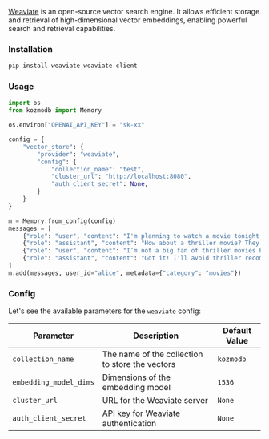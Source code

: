 [Weaviate](https://weaviate.io/) is an open-source vector search engine. It allows efficient storage and retrieval of high-dimensional vector embeddings, enabling powerful search and retrieval capabilities.


### Installation
```bash
pip install weaviate weaviate-client
```

### Usage

```python Python
import os
from kozmodb import Memory

os.environ["OPENAI_API_KEY"] = "sk-xx"

config = {
    "vector_store": {
        "provider": "weaviate",
        "config": {
            "collection_name": "test",
            "cluster_url": "http://localhost:8080",
            "auth_client_secret": None,
        }
    }
}

m = Memory.from_config(config)
messages = [
    {"role": "user", "content": "I'm planning to watch a movie tonight. Any recommendations?"},
    {"role": "assistant", "content": "How about a thriller movie? They can be quite engaging."},
    {"role": "user", "content": "I’m not a big fan of thriller movies but I love sci-fi movies."},
    {"role": "assistant", "content": "Got it! I'll avoid thriller recommendations and suggest sci-fi movies in the future."}
]
m.add(messages, user_id="alice", metadata={"category": "movies"})
```

### Config

Let's see the available parameters for the `weaviate` config:

| Parameter | Description | Default Value |
| --- | --- | --- |
| `collection_name` | The name of the collection to store the vectors | `kozmodb` |
| `embedding_model_dims` | Dimensions of the embedding model | `1536` |
| `cluster_url` | URL for the Weaviate server | `None` |
| `auth_client_secret` | API key for Weaviate authentication | `None` |